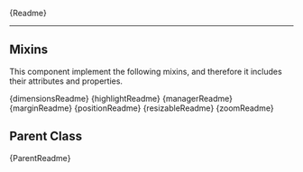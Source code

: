

<Meta title="Components/Sequence/Readme" />

<Description>{Readme}</Description>
<hr />

<h2>Mixins</h2>

<p>
  This component implement the following mixins, and therefore it includes their
  attributes and properties.
</p>
<Description>{dimensionsReadme}</Description>
<Description>{highlightReadme}</Description>
<Description>{managerReadme}</Description>
<Description>{marginReadme}</Description>
<Description>{positionReadme}</Description>
<Description>{resizableReadme}</Description>
<Description>{zoomReadme}</Description>

<h2>Parent Class</h2>
<Description>{ParentReadme}</Description>
